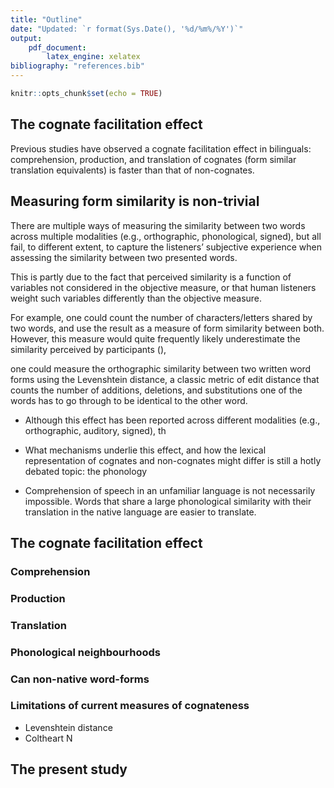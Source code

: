 ```yaml
---
title: "Outline"
date: "Updated: `r format(Sys.Date(), '%d/%m%/%Y')`"
output:
    pdf_document:
        latex_engine: xelatex
bibliography: "references.bib"
---
```


```r
knitr::opts_chunk$set(echo = TRUE)
```


## The cognate facilitation effect

Previous studies have observed a cognate facilitation effect in bilinguals: comprehension, production, and translation of cognates (form similar translation equivalents) is faster than that of non-cognates.

## Measuring form similarity is non-trivial

There are multiple ways of measuring the similarity between two words across multiple modalities (e.g., orthographic, phonological, signed), but all fail, to different extent, to capture the listeners' subjective experience when assessing the similarity between two presented words.

This is partly due to the fact that perceived similarity is a function of variables not considered in the objective measure, or that human listeners weight such variables differently than the objective measure.


For example, one could count the number of characters/letters shared by two words, and use the result as a measure of form similarity between both. However, this measure would quite frequently likely underestimate the similarity perceived by participants (), 

one could measure the orthographic similarity between two written word forms using the Levenshtein distance, a classic metric of edit distance that counts the number of additions, deletions, and substitutions one of the words has to go through to be identical to the other word.

* Although this effect has been reported across different modalities (e.g., orthographic, auditory, signed), th
* What mechanisms underlie this effect, and how the lexical representation of cognates and non-cognates might differ is still a hotly debated topic: the phonology

* Comprehension of speech in an unfamiliar language is not necessarily impossible. Words that share a large phonological similarity with their translation in the native language are easier to translate.


## The cognate facilitation effect

### Comprehension

### Production

### Translation


### Phonological neighbourhoods

### Can non-native word-forms




### Limitations of current measures of cognateness

* Levenshtein distance
* Coltheart N

## The present study

